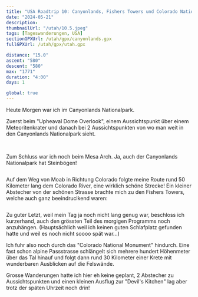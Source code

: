 ```yaml
---
title: "USA Roadtrip 10: Canyonlands, Fishers Towers und Colorado National Monument"
date: "2024-05-21"
description:
thumbnailUrl: "/utah/10.5.jpeg"
tags: [Tageswanderungen, USA]
sectionGPXUrl: /utah/gpx/canyonlands.gpx
fullGPXUrl: /utah/gpx/utah.gpx

distance: "15.0"
ascent: "580"
descent: "580"
max: "1771"
duration: "4:00"
days: 1

global: true
---
```


Heute Morgen war ich im Canyonlands Nationalpark.

Zuerst beim "Upheaval Dome Overlook", einem Aussichtspunkt über einem Meteoritenkrater und danach bei 2 Aussichtspunkten von wo man weit in den Canyonlands Nationalpark sieht.

<Img
	imageUrl="/utah/10.0.jpeg"
	description="Upheaval Dome, ein Meteoritenkrater"
/>
<Img imageUrl="/utah/10.1.jpeg" description="Canyonlands" />
<Img imageUrl="/utah/10.2.jpeg" description="Canyonlands" />

Zum Schluss war ich noch beim Mesa Arch. Ja, auch der Canyonlands Nationalpark hat Steinbögen!

<Img imageUrl="/utah/10.3.jpeg" description="Der Mesa Arch" />

Auf dem Weg von Moab in Richtung Colorado folgte meine Route rund 50 Kilometer lang dem Colorado River, eine wirklich schöne Strecke! Ein kleiner Abstecher von der schönen Strasse brachte mich zu den Fishers Towers, welche auch ganz beeindruclkend waren:

<Img imageUrl="/utah/10.4.jpeg" description="Die Fishers Towers" />

Zu guter Letzt, weil mein Tag ja noch nicht lang genug war, beschloss ich kurzerhand, auch den grössten Teil des morgigen Programms noch anzuhängen. (Hauptsächlich weil ich keinen guten Schlafplatz gefunden hatte und weil es noch nicht soooo spät war...)

Ich fuhr also noch durch das "Colorado National Monument" hindurch. Eine fast schon alpine Passstrasse schlängelt sich mehrere hundert Höhenmeter über das Tal hinauf und folgt dann rund 30 Kilometer einer Krete mit wunderbaren Ausblicken auf die Felswände.

Grosse Wanderungen hatte ich hier eh keine geplant, 2 Abstecher zu Aussichtspunkten und einen kleinen Ausflug zur "Devil's Kitchen" lag aber trotz der späten Uhrzeit noch drin!

<Img imageUrl="/utah/10.5.jpeg" description="Colorado National Monument" />
<Img imageUrl="/utah/10.6.jpeg" description="Colorado National Monument" />
<Img
	imageUrl="/utah/10.7.jpeg"
	description="Nicht Steinböcke sondern 'Bighorn Sheep'"
/>

<Img
	imageUrl="/utah/10.9.jpeg"
	description="Mein Schlafplatz, rund 100 Kilometer entfernt vom nächsten und letzten Nationalpark"
/>

